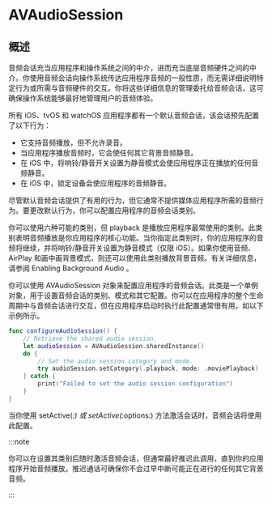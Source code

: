 # AVAudioSession

<ToBePolishedAfterTranslation />

<OriginalSource
  title="AVAudioSession"
  url="https://developer.apple.com/documentation/avfaudio/avaudiosession"
  summary="一个对象，用于向系统传达你打算如何在应用程序中使用音频"
/>

## 概述

音频会话充当应用程序和操作系统之间的中介，进而充当底层音频硬件之间的中介。你使用音频会话向操作系统传达应用程序音频的一般性质，而无需详细说明特定行为或所需与音频硬件的交互。你将这些详细信息的管理委托给音频会话，这可确保操作系统能够最好地管理用户的音频体验。

所有 iOS、tvOS 和 watchOS 应用程序都有一个默认音频会话，该会话预先配置了以下行为：

- 它支持音频播放，但不允许录音。
- 当应用程序播放音频时，它会使任何其它背景音频静音。
- 在 iOS 中，将响铃/静音开关设置为静音模式会使应用程序正在播放的任何音频静音。
- 在 iOS 中，锁定设备会使应用程序的音频静音。

尽管默认音频会话提供了有用的行为，但它通常不提供媒体应用程序所需的音频行为。要更改默认行为，你可以配置应用程序的音频会话类别。

你可以使用六种可能的类别，但 playback 是播放应用程序最常使用的类别。此类别表明音频播放是你应用程序的核心功能。当你指定此类别时，你的应用程序的音频将继续，并将响铃/静音开关设置为静音模式（仅限 iOS）。如果你使用音频、AirPlay 和画中画背景模式，则还可以使用此类别播放背景音频。有关详细信息，请参阅 Enabling Background Audio 。

你可以使用 AVAudioSession 对象来配置应用程序的音频会话。此类是一个单例对象，用于设置音频会话的类别、模式和其它配置。你可以在应用程序的整个生命周期中与音频会话进行交互，但在应用程序启动时执行此配置通常很有用，如以下示例所示。

```swift
func configureAudioSession() {
    // Retrieve the shared audio session.
    let audioSession = AVAudioSession.sharedInstance()
    do {
        // Set the audio session category and mode.
        try audioSession.setCategory(.playback, mode: .moviePlayback)
    } catch {
        print("Failed to set the audio session configuration")
    }
}
```

当你使用 setActive(_:) 或 setActive(_:options:) 方法激活会话时，音频会话将使用此配置。

:::note

你可以在设置其类别后随时激活音频会话，但通常最好推迟此调用，直到你的应用程序开始音频播放。推迟通话可确保你不会过早中断可能正在进行的任何其它背景音频。

:::
